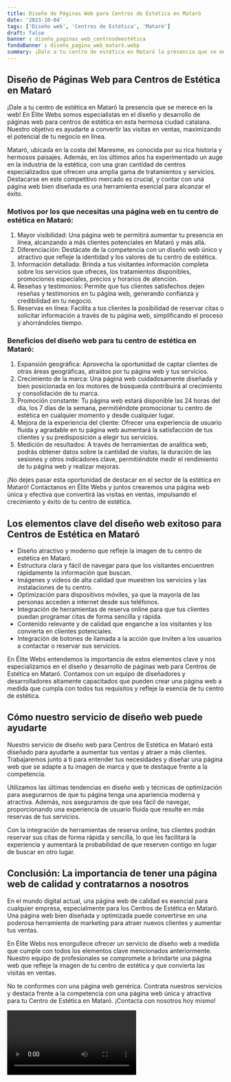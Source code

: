 ```yaml
---
title: Diseño de Páginas Web para Centros de Estética en Mataró
date: '2023-10-04'
tags: ['Diseño web', 'Centros de Estética', 'Mataró']
draft: false
banner : diseño_paginas_web_centrosdeestética
fondoBanner : diseño_pagina_web_mataró.webp
summary: ¡Dale a tu centro de estética en Mataró la presencia que se merece en la web! En Élite Webs somos especialistas en el diseño y desarrollo de páginas web para centros de estética en esta hermosa ciudad catalana. Nuestro objetivo es ayudarte a convertir las visitas en ventas, maximizando el potencial de tu negocio en línea.
---
```


## Diseño de Páginas Web para Centros de Estética en Mataró

¡Dale a tu centro de estética en Mataró la presencia que se merece en la web! En Élite Webs somos especialistas en el diseño y desarrollo de páginas web para centros de estética en esta hermosa ciudad catalana. Nuestro objetivo es ayudarte a convertir las visitas en ventas, maximizando el potencial de tu negocio en línea.

Mataró, ubicada en la costa del Maresme, es conocida por su rica historia y hermosos paisajes. Además, en los últimos años ha experimentado un auge en la industria de la estética, con una gran cantidad de centros especializados que ofrecen una amplia gama de tratamientos y servicios. Destacarse en este competitivo mercado es crucial, y contar con una página web bien diseñada es una herramienta esencial para alcanzar el éxito.

### Motivos por los que necesitas una página web en tu centro de estética en Mataró:

1. Mayor visibilidad: Una página web te permitirá aumentar tu presencia en línea, alcanzando a más clientes potenciales en Mataró y más allá.
2. Diferenciación: Destácate de la competencia con un diseño web único y atractivo que refleje la identidad y los valores de tu centro de estética.
3. Información detallada: Brinda a tus visitantes información completa sobre los servicios que ofreces, los tratamientos disponibles, promociones especiales, precios y horarios de atención.
4. Reseñas y testimonios: Permite que tus clientes satisfechos dejen reseñas y testimonios en tu página web, generando confianza y credibilidad en tu negocio.
5. Reservas en línea: Facilita a tus clientes la posibilidad de reservar citas o solicitar información a través de tu página web, simplificando el proceso y ahorrándoles tiempo.

### Beneficios del diseño web para tu centro de estética en Mataró:

1. Expansión geográfica: Aprovecha la oportunidad de captar clientes de otras áreas geográficas, atraídos por tu página web y tus servicios.
2. Crecimiento de la marca: Una página web cuidadosamente diseñada y bien posicionada en los motores de búsqueda contribuirá al crecimiento y consolidación de tu marca.
3. Promoción constante: Tu página web estará disponible las 24 horas del día, los 7 días de la semana, permitiéndote promocionar tu centro de estética en cualquier momento y desde cualquier lugar.
4. Mejora de la experiencia del cliente: Ofrecer una experiencia de usuario fluida y agradable en tu página web aumentará la satisfacción de tus clientes y su predisposición a elegir tus servicios.
5. Medición de resultados: A través de herramientas de analítica web, podrás obtener datos sobre la cantidad de visitas, la duración de las sesiones y otros indicadores clave, permitiéndote medir el rendimiento de tu página web y realizar mejoras.

¡No dejes pasar esta oportunidad de destacar en el sector de la estética en Mataró! Contáctanos en Élite Webs y juntos crearemos una página web única y efectiva que convertirá las visitas en ventas, impulsando el crecimiento y éxito de tu centro de estética.

<GifSeo />

<Cta />

## Los elementos clave del diseño web exitoso para Centros de Estética en Mataró

- Diseño atractivo y moderno que refleje la imagen de tu centro de estética en Mataró.
- Estructura clara y fácil de navegar para que los visitantes encuentren rápidamente la información que buscan.
- Imágenes y videos de alta calidad que muestren los servicios y las instalaciones de tu centro.
- Optimización para dispositivos móviles, ya que la mayoría de las personas acceden a internet desde sus teléfonos.
- Integración de herramientas de reserva online para que tus clientes puedan programar citas de forma sencilla y rápida.
- Contenido relevante y de calidad que enganche a los visitantes y los convierta en clientes potenciales.
- Integración de botones de llamada a la acción que inviten a los usuarios a contactar o reservar sus servicios.

En Élite Webs entendemos la importancia de estos elementos clave y nos especializamos en el diseño y desarrollo de páginas web para Centros de Estética en Mataró. Contamos con un equipo de diseñadores y desarrolladores altamente capacitados que pueden crear una página web a medida que cumpla con todos tus requisitos y refleje la esencia de tu centro de estética.

## Cómo nuestro servicio de diseño web puede ayudarte

Nuestro servicio de diseño web para Centros de Estética en Mataró está diseñado para ayudarte a aumentar tus ventas y atraer a más clientes. Trabajaremos junto a ti para entender tus necesidades y diseñar una página web que se adapte a tu imagen de marca y que te destaque frente a la competencia.

Utilizamos las últimas tendencias en diseño web y técnicas de optimización para asegurarnos de que tu página tenga una apariencia moderna y atractiva. Además, nos aseguramos de que sea fácil de navegar, proporcionando una experiencia de usuario fluida que resulte en más reservas de tus servicios.

Con la integración de herramientas de reserva online, tus clientes podrán reservar sus citas de forma rápida y sencilla, lo que les facilitará la experiencia y aumentará la probabilidad de que reserven contigo en lugar de buscar en otro lugar.

## Conclusión: La importancia de tener una página web de calidad y contratarnos a nosotros

En el mundo digital actual, una página web de calidad es esencial para cualquier empresa, especialmente para los Centros de Estética en Mataró. Una página web bien diseñada y optimizada puede convertirse en una poderosa herramienta de marketing para atraer nuevos clientes y aumentar tus ventas.

En Élite Webs nos enorgullece ofrecer un servicio de diseño web a medida que cumple con todos los elementos clave mencionados anteriormente. Nuestro equipo de profesionales se compromete a brindarte una página web que refleje la imagen de tu centro de estética y que convierta las visitas en ventas.

No te conformes con una página web genérica. Contrata nuestros servicios y destaca frente a la competencia con una página web única y atractiva para tu Centro de Estética en Mataró. ¡Contacta con nosotros hoy mismo!

<Video />

<CtaBot job='Centros de Estética' city='Mataró'/>

<Gmaps query='Mataró+españa+maps' />